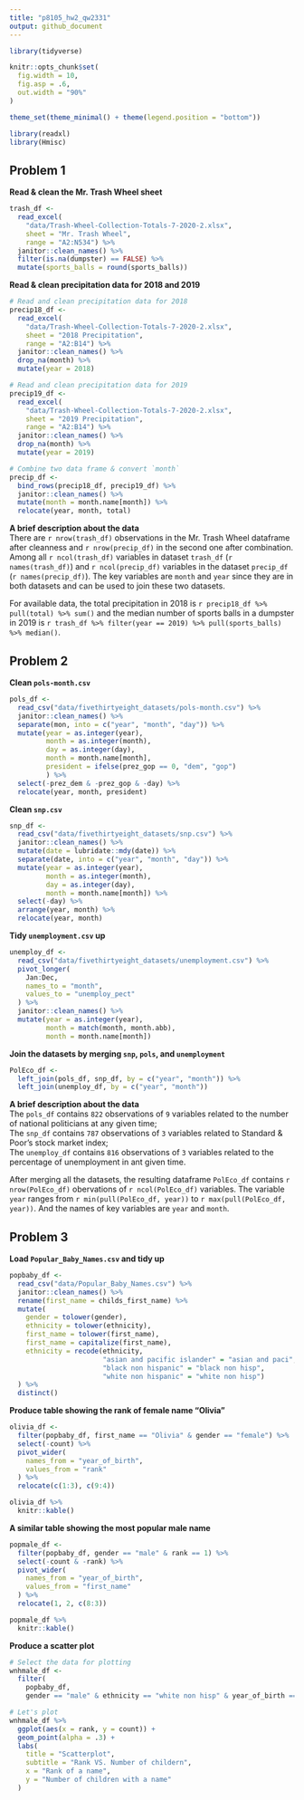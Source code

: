 ```yaml
---
title: "p8105_hw2_qw2331"
output: github_document
---
```


```r
library(tidyverse)

knitr::opts_chunk$set(
  fig.width = 10,
  fig.asp = .6,
  out.width = "90%"
)

theme_set(theme_minimal() + theme(legend.position = "bottom"))

library(readxl)
library(Hmisc)
```

## Problem 1

**Read & clean the Mr. Trash Wheel sheet**
```r
trash_df <- 
  read_excel(
    "data/Trash-Wheel-Collection-Totals-7-2020-2.xlsx",
    sheet = "Mr. Trash Wheel",
    range = "A2:N534") %>% 
  janitor::clean_names() %>% 
  filter(is.na(dumpster) == FALSE) %>% 
  mutate(sports_balls = round(sports_balls))
```

**Read & clean precipitation data for 2018 and 2019**
```r
# Read and clean precipitation data for 2018
precip18_df <- 
  read_excel(
    "data/Trash-Wheel-Collection-Totals-7-2020-2.xlsx",
    sheet = "2018 Precipitation",
    range = "A2:B14") %>% 
  janitor::clean_names() %>% 
  drop_na(month) %>% 
  mutate(year = 2018)

# Read and clean precipitation data for 2019
precip19_df <- 
  read_excel(
    "data/Trash-Wheel-Collection-Totals-7-2020-2.xlsx",
    sheet = "2019 Precipitation",
    range = "A2:B14") %>% 
  janitor::clean_names() %>% 
  drop_na(month) %>% 
  mutate(year = 2019)

# Combine two data frame & convert `month`
precip_df <- 
  bind_rows(precip18_df, precip19_df) %>% 
  janitor::clean_names() %>% 
  mutate(month = month.name[month]) %>% 
  relocate(year, month, total)
```

**A brief description about the data**  
There are ``r nrow(trash_df)`` observations in the Mr. Trash Wheel dataframe after cleanness and ``r nrow(precip_df)`` in the second one after combination. Among all ``r ncol(trash_df)`` variables in dataset `trash_df` (``r names(trash_df)``) and ``r ncol(precip_df)`` variables in the dataset `precip_df` (``r names(precip_df)``). The key variables are `month` and `year` since they are in both datasets and can be used to join these two datasets. 

For available data, the total precipitation in 2018 is ``r precip18_df %>% pull(total) %>% sum()`` and the median number of sports balls in a dumpster in 2019 is ``r trash_df %>% filter(year == 2019) %>% pull(sports_balls) %>% median()``.


## Problem 2

**Clean `pols-month.csv`**
```r
pols_df <- 
  read_csv("data/fivethirtyeight_datasets/pols-month.csv") %>% 
  janitor::clean_names() %>% 
  separate(mon, into = c("year", "month", "day")) %>% 
  mutate(year = as.integer(year),
         month = as.integer(month), 
         day = as.integer(day),
         month = month.name[month],
         president = ifelse(prez_gop == 0, "dem", "gop")
         ) %>% 
  select(-prez_dem & -prez_gop & -day) %>% 
  relocate(year, month, president)
```

**Clean `snp.csv`**
```r
snp_df <- 
  read_csv("data/fivethirtyeight_datasets/snp.csv") %>% 
  janitor::clean_names() %>% 
  mutate(date = lubridate::mdy(date)) %>% 
  separate(date, into = c("year", "month", "day")) %>% 
  mutate(year = as.integer(year),
         month = as.integer(month),
         day = as.integer(day),
         month = month.name[month]) %>% 
  select(-day) %>% 
  arrange(year, month) %>% 
  relocate(year, month)
```

**Tidy `unemployment.csv` up**
```r
unemploy_df <- 
  read_csv("data/fivethirtyeight_datasets/unemployment.csv") %>%
  pivot_longer(
    Jan:Dec,
    names_to = "month",
    values_to = "unemploy_pect"
  ) %>% 
  janitor::clean_names() %>% 
  mutate(year = as.integer(year),
         month = match(month, month.abb),
         month = month.name[month])
```

**Join the datasets by merging `snp`, `pols`, and `unemployment`**
```r
PolEco_df <- 
  left_join(pols_df, snp_df, by = c("year", "month")) %>% 
  left_join(unemploy_df, by = c("year", "month"))
```

**A brief description about the data**  
The `pols_df` contains `822` observations of `9` variables related to the number of national politicians at any given time;  
The `snp_df` contains `787` observations of `3` variables related to Standard & Poor's stock market index;  
The `unemploy_df` contains `816` observations of `3` variables related to the percentage of unemployment in ant given time.

After merging all the datasets, the resulting dataframe `PolEco_df` contains ``r nrow(PolEco_df)`` obervations of ``r ncol(PolEco_df)`` variables. The variable `year` ranges from ``r min(pull(PolEco_df, year))`` to ``r max(pull(PolEco_df, year))``. And the names of key variables are `year` and `month`.


## Problem 3

**Load `Popular_Baby_Names.csv` and tidy up**
```r
popbaby_df <- 
  read_csv("data/Popular_Baby_Names.csv") %>% 
  janitor::clean_names() %>% 
  rename(first_name = childs_first_name) %>% 
  mutate(
    gender = tolower(gender),
    ethnicity = tolower(ethnicity),
    first_name = tolower(first_name),
    first_name = capitalize(first_name),
    ethnicity = recode(ethnicity, 
                       "asian and pacific islander" = "asian and paci",
                       "black non hispanic" = "black non hisp",
                       "white non hispanic" = "white non hisp")
  ) %>% 
  distinct()
```


**Produce table showing the rank of female name "Olivia"**
```r
olivia_df <- 
  filter(popbaby_df, first_name == "Olivia" & gender == "female") %>% 
  select(-count) %>% 
  pivot_wider(
    names_from = "year_of_birth",
    values_from = "rank"
  ) %>% 
  relocate(c(1:3), c(9:4))

olivia_df %>% 
  knitr::kable()
```


**A similar table showing the most popular male name**
```r
popmale_df <- 
  filter(popbaby_df, gender == "male" & rank == 1) %>% 
  select(-count & -rank) %>% 
  pivot_wider(
    names_from = "year_of_birth",
    values_from = "first_name"
  ) %>% 
  relocate(1, 2, c(8:3))

popmale_df %>% 
  knitr::kable()
```


**Produce a scatter plot**
```r
# Select the data for plotting
wnhmale_df <- 
  filter(
    popbaby_df, 
    gender == "male" & ethnicity == "white non hisp" & year_of_birth == 2016)

# Let's plot
wnhmale_df %>% 
  ggplot(aes(x = rank, y = count)) + 
  geom_point(alpha = .3) + 
  labs(
    title = "Scatterplot",
    subtitle = "Rank VS. Number of childern",
    x = "Rank of a name",
    y = "Number of children with a name"
  )
```

